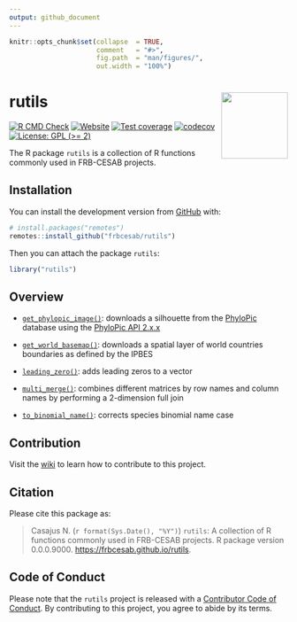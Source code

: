 ```yaml
---
output: github_document
---
```


<!-- README.md is generated from README.Rmd. Please edit that file -->


```r
knitr::opts_chunk$set(collapse  = TRUE,
                      comment   = "#>",
                      fig.path  = "man/figures/",
                      out.width = "100%")
```



rutils <img src="man/figures/package-sticker.png" align="right" style="float:right; height:120px;"/>
=========================================================

<!-- badges: start -->
[![R CMD Check](https://github.com/frbcesab/rutils/actions/workflows/R-CMD-check.yaml/badge.svg)](https://github.com/frbcesab/rutils/actions/workflows/R-CMD-check.yaml)
[![Website](https://github.com/frbcesab/rutils/actions/workflows/pkgdown.yaml/badge.svg)](https://github.com/frbcesab/rutils/actions/workflows/pkgdown.yaml)
[![Test coverage](https://github.com/frbcesab/rutils/actions/workflows/test-coverage.yaml/badge.svg)](https://github.com/frbcesab/rutils/actions/workflows/test-coverage.yaml)
[![codecov](https://codecov.io/gh/frbcesab/rutils/branch/main/graph/badge.svg)](https://codecov.io/gh/frbcesab/rutils)
[![License: GPL (>= 2)](https://img.shields.io/badge/License-GPL%20%28%3E%3D%202%29-blue.svg)](https://choosealicense.com/licenses/gpl-2.0/)
<!-- badges: end -->


The R package `rutils` is a collection of R functions commonly used in FRB-CESAB projects.



## Installation

You can install the development version from [GitHub](https://github.com/) with:

```r
# install.packages("remotes")
remotes::install_github("frbcesab/rutils")
```

Then you can attach the package `rutils`:

```r
library("rutils")
```



## Overview

- [`get_phylopic_image()`](https://frbcesab.github.io/rutils/reference/get_phylopic_image.html): downloads a silhouette from the [PhyloPic](https://www.phylopic.org/) database using the [PhyloPic API 2.x.x](http://api-docs.phylopic.org/v2/)

- [`get_world_basemap()`](https://frbcesab.github.io/rutils/reference/get_world_basemap.html): downloads a spatial layer of world countries boundaries as defined by the IPBES

- [`leading_zero()`](https://frbcesab.github.io/rutils/reference/leading_zero.html): adds leading zeros to a vector

- [`multi_merge()`](https://frbcesab.github.io/rutils/reference/multi_merge.html): combines different matrices by row names and column names by performing a 2-dimension full join

- [`to_binomial_name()`](https://frbcesab.github.io/rutils/reference/to_binomial_name.html): corrects species binomial name case


## Contribution

Visit the [wiki](https://github.com/FRBCesab/rutils/wiki/How-to-contribute) to learn how to contribute to this project.


## Citation

Please cite this package as: 

> Casajus N. (`r format(Sys.Date(), "%Y")`) `rutils`: A collection of R functions 
commonly used in FRB-CESAB projects. R package version 0.0.0.9000. <https://frbcesab.github.io/rutils>.



## Code of Conduct

Please note that the `rutils` project is released with a 
[Contributor Code of Conduct](https://contributor-covenant.org/version/2/0/CODE_OF_CONDUCT.html). 
By contributing to this project, you agree to abide by its terms.
